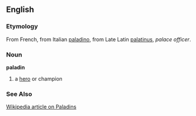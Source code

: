 ==English==
===Etymology===
From French, from Italian [[paladino]], from Late Latin [[palatinus]], ''palace officer''.
===Noun===
'''paladin'''

#a [[hero]] or champion
===See Also===
[[w:Paladin|Wikipedia article on Paladins]]